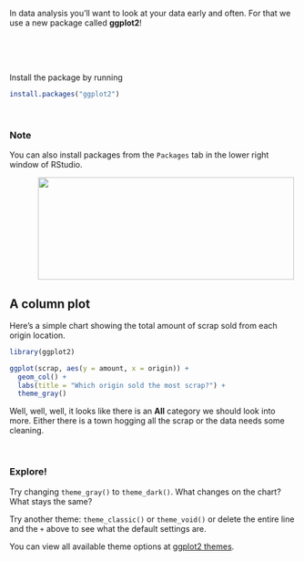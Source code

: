 
In data analysis you'll want to look at your data early and often. For that we use a new package called  __ggplot2__! 

<br><br><br>

Install the package by running 

```r
install.packages("ggplot2")
```


<br>

<div class="note">
### Note {-}

You can also install packages from the `Packages` tab in the lower right window of RStudio.

![](../images/install_packages.png){style="width: 450px; height: 180px; margin-left: 10%;"}


</div>


## A column plot {-}
Here's a simple chart showing the total amount of scrap sold from each origin location.

```r
library(ggplot2)
```

```r
ggplot(scrap, aes(y = amount, x = origin)) + 
  geom_col() +
  labs(title = "Which origin sold the most scrap?") + 
  theme_gray()

```

Well, well, well, it looks like there is an **All** category we should look into more. Either there is a town hogging all the scrap or the data needs some cleaning.

<br>

<div class="tip">

### <i class="fa fa-user-astronaut" aria-hidden="true" style="color: green"></i> Explore! {-}

Try changing `theme_gray()` to `theme_dark()`. What changes on the chart? What stays the same?

Try another theme: `theme_classic()` or `theme_void()` or delete the entire line and the `+` above to see what the default settings are.

You can view all available theme options at [ggplot2 themes](https://ggplot2.tidyverse.org/reference/ggtheme.html).

<br></div>

<br>
